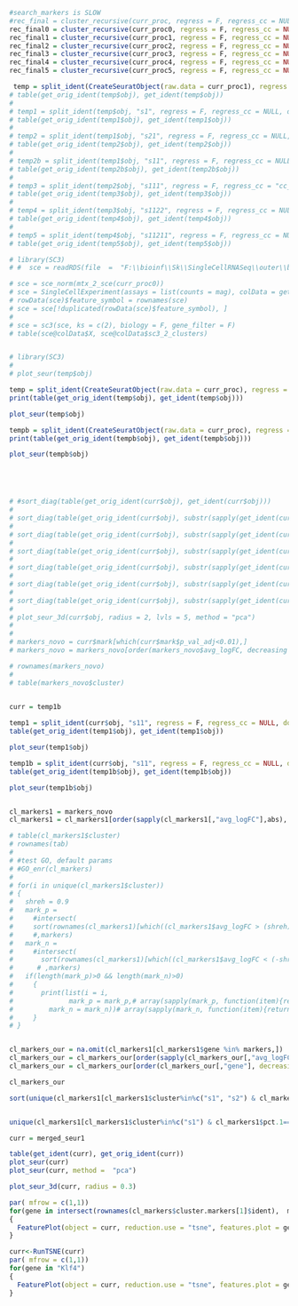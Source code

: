 

```{r}

#search_markers is SLOW
#rec_final = cluster_recursive(curr_proc, regress = F, regress_cc = NULL, do.magic = F, search_markers = F)
rec_final0 = cluster_recursive(curr_proc0, regress = F, regress_cc = NULL, do.magic = F, search_markers = F)
rec_final1 = cluster_recursive(curr_proc1, regress = F, regress_cc = NULL, do.magic = F, search_markers = F)
rec_final2 = cluster_recursive(curr_proc2, regress = F, regress_cc = NULL, do.magic = F, search_markers = F)
rec_final3 = cluster_recursive(curr_proc3, regress = F, regress_cc = NULL, do.magic = F, search_markers = F)
rec_final4 = cluster_recursive(curr_proc4, regress = F, regress_cc = NULL, do.magic = F, search_markers = F)
rec_final5 = cluster_recursive(curr_proc5, regress = F, regress_cc = NULL, do.magic = F, search_markers = F)

 temp = split_ident(CreateSeuratObject(raw.data = curr_proc1), regress = F, regress_cc = NULL, do.magic = F, search_markers = F)
# table(get_orig_ident(temp$obj), get_ident(temp$obj))
# 
# temp1 = split_ident(temp$obj, "s1", regress = F, regress_cc = NULL, do.magic = F, search_markers = F)
# table(get_orig_ident(temp1$obj), get_ident(temp1$obj))
# 
# temp2 = split_ident(temp1$obj, "s21", regress = F, regress_cc = NULL, do.magic = F, search_markers = F, method = "custom")
# table(get_orig_ident(temp2$obj), get_ident(temp2$obj))
# 
# temp2b = split_ident(temp1$obj, "s11", regress = F, regress_cc = NULL, do.magic = F, search_markers = F, method = "custom")
# table(get_orig_ident(temp2b$obj), get_ident(temp2b$obj))
# 
# temp3 = split_ident(temp2$obj, "s111", regress = F, regress_cc = "cc_diff", do.magic = F, search_markers = F, method = "custom")
# table(get_orig_ident(temp3$obj), get_ident(temp3$obj))
# 
# temp4 = split_ident(temp3$obj, "s1122", regress = F, regress_cc = NULL, do.magic = F, search_markers = F, method = "custom")
# table(get_orig_ident(temp4$obj), get_ident(temp4$obj))
# 
# temp5 = split_ident(temp4$obj, "s11211", regress = F, regress_cc = NULL, do.magic = F, search_markers = F, method = "custom")
# table(get_orig_ident(temp5$obj), get_ident(temp5$obj))

# library(SC3)
# #  sce = readRDS(file  =  "F:\\bioinf\\Sk\\SingleCellRNASeq\\outer\\biase.rds")

# sce = sce_norm(mtx_2_sce(curr_proc0))
# sce = SingleCellExperiment(assays = list(counts = mag), colData = get_types(colnames(mag)))
# rowData(sce)$feature_symbol = rownames(sce)
# sce = sce[!duplicated(rowData(sce)$feature_symbol), ]
# 
# sce = sc3(sce, ks = c(2), biology = F, gene_filter = F)
# table(sce@colData$X, sce@colData$sc3_2_clusters)


# library(SC3)
# 
# plot_seur(temp$obj)

```


```{r}

temp = split_ident(CreateSeuratObject(raw.data = curr_proc), regress = F, regress_cc = NULL, do.magic = T, search_markers = F, method = "custom")
print(table(get_orig_ident(temp$obj), get_ident(temp$obj)))

plot_seur(temp$obj)

tempb = split_ident(CreateSeuratObject(raw.data = curr_proc), regress = F, regress_cc = NULL, do.magic = T, search_markers = F, method = "sc3")
print(table(get_orig_ident(tempb$obj), get_ident(tempb$obj)))

plot_seur(tempb$obj)





# #sort_diag(table(get_orig_ident(curr$obj), get_ident(curr$obj)))
# 
# sort_diag(table(get_orig_ident(curr$obj), substr(sapply(get_ident(curr$obj),toString), start = 1, stop = 1)))
# 
# sort_diag(table(get_orig_ident(curr$obj), substr(sapply(get_ident(curr$obj),toString), start = 1, stop = 2)))
# 
# sort_diag(table(get_orig_ident(curr$obj), substr(sapply(get_ident(curr$obj),toString), start = 1, stop = 3)))
# 
# sort_diag(table(get_orig_ident(curr$obj), substr(sapply(get_ident(curr$obj),toString), start = 1, stop = 4)))
# 
# sort_diag(table(get_orig_ident(curr$obj), substr(sapply(get_ident(curr$obj),toString), start = 1, stop = 5)))
# 
# sort_diag(table(get_orig_ident(curr$obj), substr(sapply(get_ident(curr$obj),toString), start = 1, stop = 6)))
# 
# plot_seur_3d(curr$obj, radius = 2, lvls = 5, method = "pca")
# 
# 
# markers_novo = curr$mark[which(curr$mark$p_val_adj<0.01),]
# markers_novo = markers_novo[order(markers_novo$avg_logFC, decreasing = T),]

# rownames(markers_novo)
# 
# table(markers_novo$cluster)
  
```


```{r}
curr = temp1b

temp1 = split_ident(curr$obj, "s11", regress = F, regress_cc = NULL, do.magic = T, search_markers = F, method = "custom")
table(get_orig_ident(temp1$obj), get_ident(temp1$obj))

plot_seur(temp1$obj)

temp1b = split_ident(curr$obj, "s11", regress = F, regress_cc = NULL, do.magic = T, search_markers = F, method = "sc3")
table(get_orig_ident(temp1b$obj), get_ident(temp1b$obj))

plot_seur(temp1b$obj)



```


```{r}
cl_markers1 = markers_novo
cl_markers1 = cl_markers1[order(sapply(cl_markers1[,"avg_logFC"],abs), decreasing = T),]

# table(cl_markers1$cluster)
# rownames(tab)
# 
# #test GO, default params
# #GO_enr(cl_markers)
# 
# for(i in unique(cl_markers1$cluster))
# {
#   shreh = 0.9
#   mark_p = 
#     #intersect(
#     sort(rownames(cl_markers1)[which((cl_markers1$avg_logFC > (shreh)) & (cl_markers1$cluster==i))])
#     #,markers)
#   mark_n = 
#     #intersect(
#       sort(rownames(cl_markers1)[which((cl_markers1$avg_logFC < (-shreh)) & (cl_markers1$cluster==i))])
#      # ,markers)
#   if(length(mark_p)>0 && length(mark_n)>0)
#     {
#       print(list(i = i,
#              mark_p = mark_p,# array(sapply(mark_p, function(item){return(unlist(strsplit(toString(item),".", fixed = T))[1])})),
#         mark_n = mark_n))# array(sapply(mark_n, function(item){return(unlist(strsplit(toString(item),".", fixed = T))[1])}))))
#     }
# }


cl_markers_our = na.omit(cl_markers1[cl_markers1$gene %in% markers,])
cl_markers_our = cl_markers_our[order(sapply(cl_markers_our[,"avg_logFC"],abs), decreasing = T),]
cl_markers_our = cl_markers_our[order(cl_markers_our[,"gene"], decreasing = F),]

cl_markers_our

sort(unique(cl_markers1[cl_markers1$cluster%in%c("s1", "s2") & cl_markers1$pct.1>0.9 & cl_markers1$pct.2>0.9,]$gene))


unique(cl_markers1[cl_markers1$cluster%in%c("s1") & cl_markers1$pct.1==1 & cl_markers1$pct.2==1 & cl_markers1$avg_logFC<0,]$gene)
```


```{r}
curr = merged_seur1

table(get_ident(curr), get_orig_ident(curr))
plot_seur(curr)
plot_seur(curr, method =  "pca")

plot_seur_3d(curr, radius = 0.3)


```


```{r}

par( mfrow = c(1,1))
for(gene in intersect(rownames(cl_markers$cluster.markers[1]$ident),  markers))
{
  FeaturePlot(object = curr, reduction.use = "tsne", features.plot = gene, cols.use = c("red", "green"))
}

```

```{r}
curr<-RunTSNE(curr)
par( mfrow = c(1,1))
for(gene in "Klf4")
{
  FeaturePlot(object = curr, reduction.use = "tsne", features.plot = gene, cols.use = c("red", "green"))
}

```

